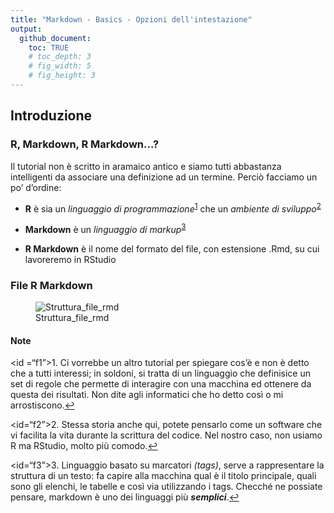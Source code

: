 ```yaml
---
title: "Markdown - Basics - Opzioni dell'intestazione"
output: 
  github_document:
    toc: TRUE
    # toc_depth: 3
    # fig_width: 5
    # fig_height: 3
---
```


## Introduzione
### R, Markdown, R Markdown...?

Il tutorial non è scritto in aramaico antico e siamo tutti abbastanza intelligenti da associare una definizione ad un termine. Perciò facciamo un po' d'ordine:

* **R** è sia un _linguaggio di programmazione_<sup id="a1">[1](#f1)</sup> che un _ambiente di sviluppo_<sup id="a2">[2](#f2)</sup>

* **Markdown** è un _linguaggio di markup_<sup id="a3">[3](#f3)</sup>

* **R Markdown** è il nome del formato del file, con estensione .Rmd, su cui lavoreremo in RStudio

### File R Markdown

![Struttura_file_rmd](Struttura_file_rmd.png)

#### Note
<id ="f1">1. Ci vorrebbe un altro tutorial per spiegare cos'è e non è detto che a tutti interessi; in soldoni, si tratta di un linguaggio che definisice un set di regole che permette di interagire con una macchina ed ottenere da questa dei risultati. Non dite agli informatici che ho detto così o mi arrostiscono.[↩](#a1)

<id="f2">2. Stessa storia anche qui, potete pensarlo come un software che vi facilita la vita durante la scrittura del codice. Nel nostro caso, non usiamo R ma RStudio, molto più comodo.[↩](#a2)

<id="f3">3. Linguaggio basato su marcatori _(tags)_, serve a rappresentare la struttura di un testo: fa capire alla macchina qual è il titolo principale, quali sono gli elenchi, le tabelle e così via utilizzando i tags. Checché ne possiate pensare, markdown è uno dei linguaggi più _**semplici**_.[↩](#a3)